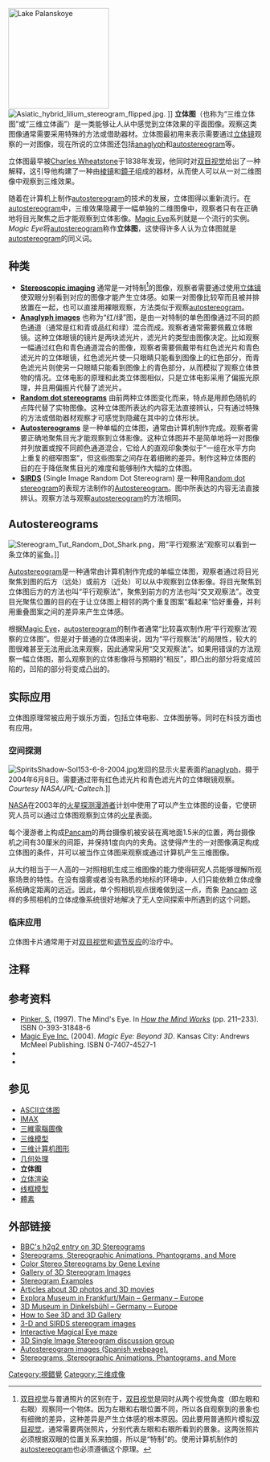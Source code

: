 [[Image:Stereo Pair, Lake Palanskoye Landslide, Kamchatka Peninsula, Russia.jpg|thumb|right|200px|
[[Lake_Palanskoye|Lake Palanskoye]] <!--in northern [[Kamchatka_Peninsula|Kamchatka Peninsula]] was formed when a large landslide disrupted the drainage pattern, forming a natural dam. Depending on its elevation, each point in the image was shifted slightly. When stereoscopically merged, the result is a vertically exaggerated view of the Earth's surface in its full three dimensions.-->]]
[[Image:Asiatic_hybrid_lilium_stereogram_flipped.jpg|thumb]]. <!--To view the image cross your eyes until four images appear, then allow the image to converge to a set of three, focusing on the centre image-->]]
'''立体图'''（也称为“三维立体图”或“三维立体画”）是一类能够让人从中感觉到立体效果的平面图像。观察这类图像通常需要采用特殊的方法或借助器材。立体图最初用来表示需要通过[[立体镜|立体镜]]观察的一对图像，现在所说的立体图还包括[[anaglyph_image|anaglyph]]和[[autostereogram|autostereogram]]等。

立体图最早被[[Charles_Wheatstone|Charles Wheatstone]]于1838年发现，他同时对[[双目视觉|双目视觉]]给出了一种解释，这引导他构建了一种由[[棱镜|棱镜]]和[[鏡子|鏡子]]组成的器材，从而使人可以从一对二维图像中观察到三维效果。

随着在计算机上制作[[autostereogram|autostereogram]]的技术的发展，立体图得以重新流行。在[[autostereogram|autostereogram]]中，三维效果隐藏于一幅单独的二维图像中，观察者只有在正确地将目光聚焦之后才能观察到立体影像。[[Magic_Eye|Magic Eye]]系列就是一个流行的实例。''Magic Eye''将[[autostereogram|autostereogram]]称作'''立体图'''，这使得许多人认为立体图就是[[autostereogram|autostereogram]]的同义词。

==种类==

* '''[[Stereoscopy|Stereoscopic imaging]]''' 通常是一对特制<ref name="sightly different">[[双目视觉|双目视觉]]与普通照片的区别在于，[[双目视觉|双目视觉]]是同时从两个视觉角度（即左眼和右眼）观察同一个物体。因为左眼和右眼位置不同，所以各自观察到的景象也有细微的差异，这种差异是产生立体感的根本原因。因此要用普通照片模拟[[双目视觉|双目视觉]]，通常需要两张照片，分别代表左眼和右眼所看到的景象。这两张照片必须根据双眼的位置关系来拍摄，所以是“特制”的。使用计算机制作的[[autostereogram|autostereogram]]也必须遵循这个原理。</ref>的图像，观察者需要通过使用[[立体镜|立体镜]]使双眼分别看到对应的图像才能产生立体感。如果一对图像比较窄而且被并排放置在一起，也可以直接用裸眼观察，方法类似于观察[[autostereogram|autostereogram]]。
* '''[[Anaglyph_images|Anaglyph images]]''' 也称为“红/绿”图，是由一对特制的单色图像通过不同的颜色通道（通常是红和青或品红和绿）混合而成。观察者通常需要佩戴立体眼镜。这种立体眼镜的镜片是两块滤光片，滤光片的类型由图像决定。比如观察一幅通过红色和青色通道混合的图像，观察者需要佩戴带有红色滤光片和青色滤光片的立体眼镜，红色滤光片使一只眼睛只能看到图像上的红色部分，而青色滤光片则使另一只眼睛只能看到图像上的青色部分，从而模拟了观察立体景物的情况。立体电影的原理和此类立体图相似，只是立体电影采用了偏振光原理，并且用偏振片代替了滤光片。
* '''[[Random_dot_stereograms|Random dot stereograms]]''' 由前两种立体图变化而来，特点是用颜色随机的点阵代替了实物图像。这种立体图所表达的内容无法直接辨认，只有通过特殊的方法或借助器材观察才可感觉到隐藏在其中的立体形状。
* '''[[Autostereograms|Autostereograms]]''' 是一种单幅的立体图，通常由计算机制作完成。观察者需要正确地聚焦目光才能观察到立体影像。这种立体图并不是简单地将一对图像并列放置或按不同颜色通道混合，它给人的直观印象类似于“一组在水平方向上重复的细窄图案”，但这些图案之间存在着细微的差异。制作这种立体图的目的在于降低聚焦目光的难度和能够制作大幅的立体图。
* '''[[SIRDS|SIRDS]]''' (Single Image Random Dot Stereogram) 是一种用[[Random_dot_stereogram|Random dot stereogram]]的表现方法制作的[[Autostereogram|Autostereogram]]。图中所表达的内容无法直接辨认。观察方法与观察[[autostereogram|autostereogram]]的方法相同。

==Autostereograms==
[[File:Stereogram_Tut_Random_Dot_Shark.png|left]]，用“平行观察法”观察可以看到一条立体的鲨鱼。]]

{{main|{{link-en|Autostereogram}}}}

[[Autostereogram|Autostereogram]]是一种通常由计算机制作完成的单幅立体图，观察者通过将目光聚焦到图的后方（远处）或前方（近处）可以从中观察到立体影像。将目光聚焦到立体图后方的方法也叫“平行观察法”，聚焦到前方的方法也叫“交叉观察法”。改变目光聚焦位置的目的在于让立体图上相邻的两个重复图案“看起来”恰好重叠，并利用重叠图案之间的差异来产生立体感。

根据[[Magic_Eye|Magic Eye]]，[[autostereogram|autostereogram]]的制作者通常“比较喜欢制作用‘平行观察法’观察的立体图”。但是对于普通的立体图来说，因为“平行观察法”的局限性，较大的图很难甚至无法用此法来观察，因此通常采用“交叉观察法”。如果用错误的方法观察一幅立体图，那么观察到的立体影像将与预期的“相反”，即凸出的部分将变成凹陷的，凹陷的部分将变成凸出的。

==实际应用==

立体图原理常被应用于娱乐方面，包括立体电影、立体图册等。同时在科技方面也有应用。

===空间探测===
[[File:SpiritsShadow-Sol153-6-8-2004.jpg|thumb]]发回的显示火星表面的[[anaglyph|anaglyph]]，摄于2004年6月8日。需要通过带有红色滤光片和青色滤光片的立体眼镜观察。''Courtesy NASA/JPL-Caltech.'']]

[[NASA|NASA]]在2003年的[[火星探测漫游者|火星探测漫游者]]计划中使用了可以产生立体图的设备，它使研究人员可以通过立体图观察到立体的[[火星|火星]]表面。

每个漫游者上构成[[Pancam|Pancam]]的两台摄像机被安装在离地面1.5米的位置，两台摄像机之间有30厘米的间距，并保持1度向内的夹角。这使得产生的一对图像满足构成立体图的条件，并可以被当作立体图来观察或通过计算机产生三维图像。

从大约相当于一人高的一对照相机生成三维图像的能力使得研究人员能够理解所观察场景的特性。在没有烟雾或者没有熟悉的地标的环境中，人们只能依赖立体成像系统确定距离的远近。因此，单个照相机视点很难做到这一点，而象 [[Pancam|Pancam]] 这样的多照相机的立体成像系统很好地解决了无人空间探索中所遇到的这个问题。

===临床应用===

立体图卡片通常用于对[[双目视觉|双目视觉]]和[[调节反应|调节反应]]的治疗中。

==注释==

<references/>

==参考资料==

*[[Stephen_Pinker|Pinker, S.]] (1997). The Mind's Eye. In ''[[How_the_Mind_Works|How the Mind Works]]'' (pp. 211–233). ISBN 0-393-31848-6
*[[Magic_Eye|Magic Eye Inc.]] (2004). ''Magic Eye: Beyond 3D''. Kansas City: Andrews McMeel Publishing. ISBN 0-7407-4527-1
*{{cite web
 | title = Pancam technical brief
 | publisher = [[Cornell_University|Cornell University]]
 | url = http://athena.cornell.edu/pdf/tb_pancam.pdf
 | format = [[PDF|PDF]]
 | accessdate = 2006-06-30
}}
*{{cite web
 | last = Bartiss, OD MD
 | first = Michael
 | title = Convergence Insufficiency
 | publisher = WebMD
 | date = 2005-01-25
 | url = http://www.emedicine.com/oph/topic553.htm
 | accessdate = 2006-06-30
}}

==参见==
* [[ASCII立体图|ASCII立体图]]
* [[IMAX|IMAX]]
* [[三維電腦圖像|三維電腦圖像]]
* [[三维模型|三维模型]]
* [[三维计算机图形|三维计算机图形]]
* [[几何处理|几何处理]]
* '''立体图'''
* [[立体渲染|立体渲染]]
* [[线框模型|线框模型]]
* [[體素|體素]]

==外部链接==

*[http://www.bbc.co.uk/dna/h2g2/A2554445 BBC's h2g2 entry on 3D Stereograms]
*[http://www.3dwonderstuff.com/ Stereograms, Stereographic Animations, Phantograms, and More]
*[http://www.colorstereo.com/1_homep.age/directry.htm Color Stereo Stereograms by Gene Levine]
*[http://www.eyetricks.com/3dstereo.htm Gallery of 3D Stereogram Images]
*[https://web.archive.org/web/20090326085326/http://www.mpi-inf.mpg.de/~petz/images/anim-2.gif Stereogram Examples]
*[http://www.3djournal.com/001/ Articles about 3D photos and 3D movies]
*[http://www.exploramuseum.de/ Explora Museum in Frankfurt/Main – Germany – Europe]
*[http://www.3d-museum.de/ 3D Museum in Dinkelsbühl – Germany – Europe]
*[http://www.vision3d.com/ How to See 3D and 3D Gallery]
*[https://web.archive.org/web/20060905194757/http://archive.museophile.org/3d/ 3-D and SIRDS stereogram images]
*[https://web.archive.org/web/20060715071035/http://home.ml.lv/ojarsk/MEM.htm Interactive Magical Eye maze]
*[http://groups.yahoo.com/group/3D-Stereograms/ 3D Single Image Stereogram discussion group]
*[https://web.archive.org/web/20060909200112/http://www.stereogramas.ar.gs/ Autostereogram images (Spanish webpage).]
*[http://www.3dwonderstuff.com/ Stereograms, Stereographic Animations, Phantograms, and More]

[[Category:視錯覺|Category:視錯覺]]
[[Category:三维成像|Category:三维成像]]